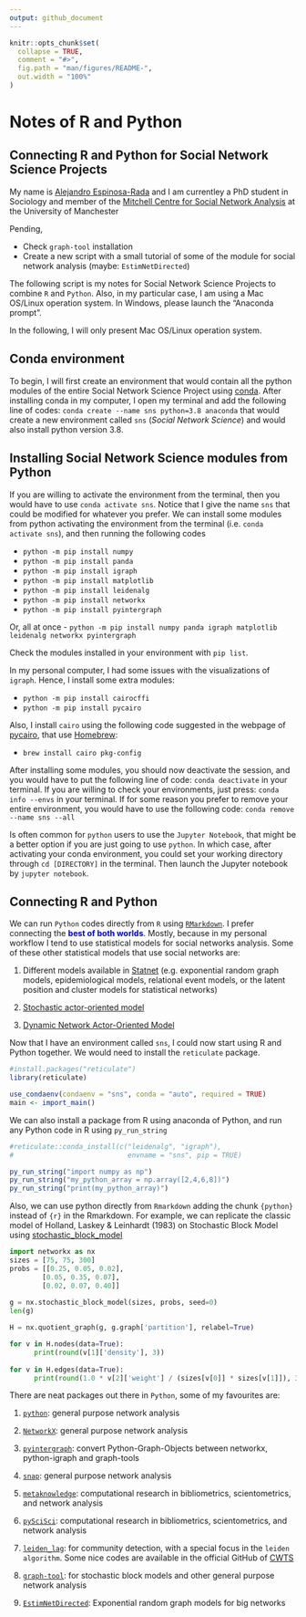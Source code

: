```yaml
---
output: github_document
---
```


<!-- sna_r_python.md is generated from sna_r_python.Rmd. Please edit that file -->

```r
knitr::opts_chunk$set(
  collapse = TRUE,
  comment = "#>",
  fig.path = "man/figures/README-",
  out.width = "100%"
)
```


# Notes of R and Python

## Connecting R and Python for Social Network Science Projects

My name is [Alejandro Espinosa-Rada](https://www.research.manchester.ac.uk/portal/en/researchers/alejandro-espinosa(4ed72800-e02b-47a8-a958-640b6a07f563).html) and I am currentley a PhD student in Sociology and member of the [Mitchell Centre for Social Network Analysis](https://www.socialsciences.manchester.ac.uk/mitchell-centre/) at the University of Manchester

Pending,

- Check `graph-tool` installation
- Create a new script with a small tutorial of some of the module for social network analysis (maybe: `EstimNetDirected`)


The following script is my notes for Social Network Science Projects to combine `R` and `Python`. Also, in my particular case, I am using a Mac OS/Linux operation system. In Windows, please launch the "Anaconda prompt". 

In the following, I will only present Mac OS/Linux operation system.

## Conda environment

To begin, I will first create an environment that would contain all the python modules of the entire Social Network Science Project using [conda](https://docs.conda.io/). After installing conda in my computer, I open my terminal and add the following line of codes: `conda create --name sns python=3.8 anaconda` that would create a new environment called `sns` (*Social Network Science*) and would also install python version 3.8. 

## Installing Social Network Science modules from Python

If you are willing to activate the environment from the terminal, then you would have to use `conda activate sns`. Notice that I give the name `sns` that could be modified for whatever you prefer. We can install some modules from python activating the environment from the terminal (i.e. `conda activate sns`), and then running the following codes

- `python -m pip install numpy`
- `python -m pip install panda`
- `python -m pip install igraph`
- `python -m pip install matplotlib`
- `python -m pip install leidenalg`
- `python -m pip install networkx`
- `python -m pip install pyintergraph`

Or, all at once
- `python -m pip install numpy panda igraph matplotlib leidenalg networkx pyintergraph`

Check the modules installed in your environment with `pip list`.

In my personal computer, I had some issues with the visualizations of `igraph`. Hence, I install some extra modules:

- `python -m pip install cairocffi`
- `python -m pip install pycairo`

Also, I install `cairo` using the following code suggested in the webpage of [pycairo](https://pycairo.readthedocs.io/en/latest/getting_started.html), that use [Homebrew](https://brew.sh):

- `brew install cairo pkg-config`

After installing some modules, you should now deactivate the session, and you would have to put the following line of code: `conda deactivate` in your terminal. If you are willing to check your environments, just press: `conda info --envs` in your terminal. If for some reason you prefer to remove your entire environment, you would have to use the following code: `conda remove --name sns --all`

Is often common for `python` users to use the `Jupyter Notebook`, that might be a better option if you are just going to use `python`. In which case, after activating your conda environment, you could set your working directory through `cd [DIRECTORY]` in the terminal. Then launch the Jupyter notebook by `jupyter notebook`. 


## Connecting R and Python

<div class="alert alert-success">
We can run `Python` codes directly from `R` using [`RMarkdown`](https://rmarkdown.rstudio.com). I prefer connecting the <span style="color:blue">**best of both worlds**</span>. Mostly, because in my personal workflow I tend to use statistical models for social networks analysis. Some of these other statistical models that use social networks are:  

1. Different models available in [Statnet](http://statnet.org) (e.g. exponential random graph models, epidemiological models, relational event models, or the latent position and cluster models for statistical networks)

2. [Stochastic actor-oriented model](https://www.stats.ox.ac.uk/~snijders/siena/)

3. [Dynamic Network Actor-Oriented Model](https://github.com/snlab-ch/goldfish)
</div>

Now that I have an environment called `sns`, I could now start using R and Python together. We would need to install the `reticulate` package.
```r
#install.packages("reticulate")
library(reticulate)

use_condaenv(condaenv = "sns", conda = "auto", required = TRUE)
main <- import_main()

```

We can also install a package from R using anaconda of Python, and run any Python code in R using `py_run_string`
```r
#reticulate::conda_install(c("leidenalg", "igraph"), 
#                            envname = "sns", pip = TRUE)

py_run_string("import numpy as np")
py_run_string("my_python_array = np.array([2,4,6,8])")
py_run_string("print(my_python_array)")

```

Also, we can use python directly from `Rmarkdown` adding the chunk `{python}` instead of `{r}` in the Rmarkdown. For example, we can replicate the classic model of Holland, Laskey & Leinhardt (1983) on Stochastic Block Model using [stochastic_block_model](https://networkx.github.io/documentation/stable/reference/generated/networkx.generators.community.stochastic_block_model.html)
```python
import networkx as nx
sizes = [75, 75, 300]
probs = [[0.25, 0.05, 0.02],
        [0.05, 0.35, 0.07],
        [0.02, 0.07, 0.40]]
        
g = nx.stochastic_block_model(sizes, probs, seed=0)
len(g)

H = nx.quotient_graph(g, g.graph['partition'], relabel=True)

for v in H.nodes(data=True):
      print(round(v[1]['density'], 3))
      
for v in H.edges(data=True):
      print(round(1.0 * v[2]['weight'] / (sizes[v[0]] * sizes[v[1]]), 3))

```

There are neat packages out there in `Python`, some of my favourites are:

1. [`python`](https://igraph.org/python/):  general purpose network analysis

2. [`NetworkX`](https://networkx.github.io):  general purpose network analysis

3. [`pyintergraph`](https://pypi.org/project/pyintergraph/): convert Python-Graph-Objects between networkx, python-igraph and graph-tools

4. [`snap`](general purpose network analysis and graph mining library): general purpose network analysis

5. [`metaknowledge`](https://metaknowledge.readthedocs.io/en/latest/): computational research in bibliometrics, scientometrics, and network analysis

6. [`pySciSci`](https://github.com/SciSciCollective/pyscisci): computational research in bibliometrics, scientometrics, and network analysis

7. [`leiden_lag`](https://leidenalg.readthedocs.io/en/stable/): for community detection, with a special focus in the `leiden algorithm`. Some nice codes are  available in the official GitHub of [CWTS](https://github.com/CWTSLeiden/CSSS)

8. [`graph-tool`](https://graph-tool.skewed.de): for stochastic block models and other general purpose network analysis

9. [`EstimNetDirected`](https://github.com/stivalaa/EstimNetDirected): Exponential random graph models for big networks


